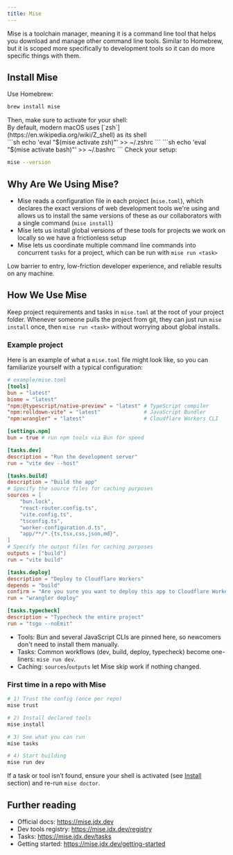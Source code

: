 ```yaml
---
title: Mise
---
```



Mise is a toolchain manager, meaning it is a command line tool that helps you download and manage other command line tools. Similar to Homebrew, but it is scoped more specifically to development tools so it can do more specific things with them.

## Install Mise

<Card title="Quick Install on macOS" icon="down-arrow">
Use Homebrew:

```sh
brew install mise
```

</Card>
<Card title="Activate" icon="right-arrow">
Then, make sure to activate for your shell:

<Aside title="Did You Know?">
    By default, modern macOS uses [`zsh`](https://en.wikipedia.org/wiki/Z_shell) as its shell
</Aside>

<Tabs>
    <TabItem label="zsh">
        ```sh
        echo 'eval "$(mise activate zsh)"' >> ~/.zshrc
        ```
    </TabItem>
    <TabItem label="bash">
        ```sh
        echo 'eval "$(mise activate bash)"' >> ~/.bashrc
        ```
    </TabItem>
</Tabs>
</Card>
<Card title="Verify" icon="approve-check">
Check your setup:

```sh
mise --version
```

</Card>

## Why Are We Using Mise?

- Mise reads a configuration file in each project (`mise.toml`), which declares the exact versions of web development tools we're using and allows us to install the same versions of these as our collaborators with a single command (`mise install`)
- Mise lets us install global versions of these tools for projects we work on locally so we have a frictionless setup
- Mise lets us coordinate multiple command line commands into concurrent `tasks` for a project, which can be run with `mise run <task>`

Low barrier to entry, low-friction developer experience, and reliable results on any machine.

## How We Use Mise

Keep project requirements and tasks in `mise.toml` at the root of your project folder. Whenever someone pulls the project from git, they can just run `mise install` once, then `mise run <task>` without worrying about global installs.

### Example project

Here is an example of what a `mise.toml` file might look like, so you can familiarize yourself with a typical configuration:

```toml
# example/mise.toml
[tools]
bun = "latest"
biome = "latest"
"npm:@typescript/native-preview" = "latest" # TypeScript compiler
"npm:rolldown-vite" = "latest"              # JavaScript Bundler
"npm:wrangler" = "latest"                   # Cloudflare Workers CLI

[settings.npm]
bun = true # run npm tools via Bun for speed

[tasks.dev]
description = "Run the development server"
run = "vite dev --host"

[tasks.build]
description = "Build the app"
# Specify the source files for caching purposes
sources = [
    "bun.lock",
    "react-router.config.ts",
    "vite.config.ts",
    "tsconfig.ts",
    "worker-configuration.d.ts",
    "app/**/*.{ts,tsx,css,json,md}",
]
# Specify the output files for caching purposes
outputs = ["build"]
run = "vite build"

[tasks.deploy]
description = "Deploy to Cloudflare Workers"
depends = "build"
confirm = "Are you sure you want to deploy this app to Cloudflare Workers?"
run = "wrangler deploy"

[tasks.typecheck]
description = "Typecheck the entire project"
run = "tsgo --noEmit"
```

- Tools: Bun and several JavaScript CLIs are pinned here, so newcomers don't need to install them manually.
- Tasks: Common workflows (dev, build, deploy, typecheck) become one-liners: `mise run dev`.
- Caching: `sources`/`outputs` let Mise skip work if nothing changed.

### First time in a repo with Mise

```sh
# 1) Trust the config (once per repo)
mise trust

# 2) Install declared tools
mise install

# 3) See what you can run
mise tasks

# 4) Start building
mise run dev
```

If a task or tool isn’t found, ensure your shell is activated (see [Install](#install-mise) section) and re-run `mise doctor`.

## Further reading

- Official docs: https://mise.jdx.dev
- Dev tools registry: https://mise.jdx.dev/registry
- Tasks: https://mise.jdx.dev/tasks
- Getting started: https://mise.jdx.dev/getting-started
